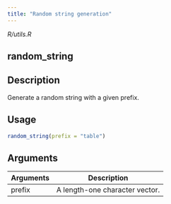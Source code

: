 ```yaml
---
title: "Random string generation"
---
```


*R/utils.R*

## random_string

## Description
Generate a random string with a given prefix. 


## Usage
```r
random_string(prefix = "table") 
```

## Arguments
|Arguments|Description|
|---|---|
| prefix | A length-one character vector. |







